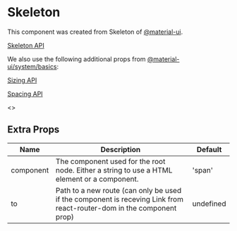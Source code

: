 
<Meta title="Components/atoms/Skeleton" component={Skeleton} />

# Skeleton

This component was created from Skeleton of [@material-ui](https://material-ui.com).

[Skeleton API](https://material-ui.com/api/skeleton)

We also use the following additional props from [@material-ui/system/basics](https://material-ui.com/system/basics):

[Sizing API](https://material-ui.com/system/sizing)

[Spacing API](https://material-ui.com/system/spacing)

<Preview>
  <Story name="skeleton">
    <>
      <Skeleton variant="circle" width={40} height={40} mb={1} />
      <Skeleton variant="text" width={120} height={32} mb={1} />
      <Skeleton variant="rect" width={200} height={48} />
    </>
  </Story>
</Preview>

## Extra Props

| Name      | Description                                                                                                          | Default   |
| --------- | -------------------------------------------------------------------------------------------------------------------- | --------- |
| component | The component used for the root node. Either a string to use a HTML element or a component.                          | 'span'    |
| to        | Path to a new route (can only be used if the component is receving Link from react-router-dom in the component prop) | undefined |
